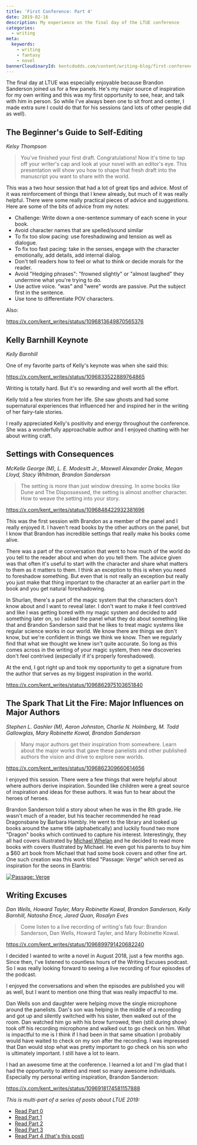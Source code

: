 ```yaml
---
title: 'First Conference: Part 4'
date: 2019-02-16
description: My experience on the final day of the LTUE conference
categories:
  - writing
meta:
  keywords:
    - writing
    - fantasy
    - novel
bannerCloudinaryId: kentcdodds.com/content/writing-blog/first-conference-part-4/banner
---
```


The final day at LTUE was especially enjoyable because Brandon Sanderson joined
us for a few panels. He's my major source of inspiration for my own writing and
this was my first opportunity to see, hear, and talk with him in person. So
while I've always been one to sit front and center, I made extra sure I could do
that for his sessions (and lots of other people did as well).

## The Beginner's Guide to Self-Editing

_Kelsy Thompson_

> You've finished your first draft. Congratulations! Now it's time to tap off
> your writer's cap and look at your novel with an editor's eye. This
> presentation will show you how to shape that fresh draft into the manuscript
> you want to share with the world.

This was a two hour session that had a lot of great tips and advice. Most of it
was reinforcement of things that I knew already, but much of it was really
helpful. There were some really practical pieces of advice and suggestions. Here
are some of the bits of advice from my notes:

- Challenge: Write down a one-sentence summary of each scene in your book.
- Avoid character names that are spelled/sound similar
- To fix too slow pacing: use foreshadowing and tension as well as dialogue.
- To fix too fast pacing: take in the senses, engage with the character
  emotionally, add details, add internal dialog.
- Don't tell readers how to feel or what to think or decide morals for the
  reader.
- Avoid "Hedging phrases": "frowned slightly" or "almost laughed" they undermine
  what you're trying to do.
- Use active voice. "was" and "were" words are passive. Put the subject first in
  the sentence.
- Use tone to differentiate POV characters.

Also:

https://x.com/kent_writes/status/1096813649870565376

## Kelly Barnhill Keynote

_Kelly Barnhill_

One of my favorite parts of Kelly's keynote was when she said this:

https://x.com/kent_writes/status/1096833522889764865

Writing is totally hard. But it's so rewarding and well worth all the effort.

Kelly told a few stories from her life. She saw ghosts and had some supernatural
experiences that influenced her and inspired her in the writing of her
fairy-tale stories.

I really appreciated Kelly's positivity and energy throughout the conference.
She was a wonderfully approachable author and I enjoyed chatting with her about
writing craft.

## Settings with Consequences

_McKelle George (M), L. E. Modesitt Jr., Maxwell Alexander Drake, Megan Lloyd,
Stacy Whitman, Brandon Sanderson_

> The setting is more than just window dressing. In some books like Dune and The
> Dispossessed, the setting is almost another character. How to weave the
> setting into your story.

https://x.com/kent_writes/status/1096848422932381696

This was the first session with Brandon as a member of the panel and I really
enjoyed it. I haven't read books by the other authors on the panel, but I know
that Brandon has incredible settings that really make his books come alive.

There was a part of the conversation that went to how much of the world do you
tell to the reader about and when do you tell them. The advice given was that
often it's useful to start with the character and share what matters to them as
it matters to them. I think an exception to this is when you need to foreshadow
something. But even that is not really an exception but really you just make
that thing important to the character at an earlier part in the book and you get
natural foreshadowing.

In Shurlan, there's a part of the magic system that the characters don't know
about and I want to reveal later. I don't want to make it feel contrived and
like I was getting bored with my magic system and decided to add something later
on, so I asked the panel what they do about something like that and Brandon
Sanderson said that he likes to treat magic systems like regular science works
in our world. We know there are things we don't know, but we're confident in
things we think we know. Then we regularly find that what we thought we knew
isn't quite accurate. So long as this comes across in the writing of your magic
system, then new discoveries don't feel contrived (especially if it's properly
foreshadowed).

At the end, I got right up and took my opportunity to get a signature from the
author that serves as my biggest inspiration in the world.

https://x.com/kent_writes/status/1096862975103651840

## The Spark That Lit the Fire: Major Influences on Major Authors

_Stephen L. Gashler (M), Aaron Johnston, Charlie N. Holmberg, M. Todd
Gallowglas, Mary Robinette Kowal, Brandon Sanderson_

> Many major authors get their inspiration from somewhere. Learn about the major
> works that gave these panelists and other published authors the vision and
> drive to explore new worlds.

https://x.com/kent_writes/status/1096862309660614656

I enjoyed this session. There were a few things that were helpful about where
authors derive inspiration. Sounded like children were a great source of
inspiration and ideas for these authors. It was fun to hear about the heroes of
heroes.

Brandon Sanderson told a story about when he was in the 8th grade. He wasn't
much of a reader, but his teacher recommended he read Dragonsbane by Barbara
Hambly. He went to the library and looked up books around the same title
(alphabetically) and luckily found two more "Dragon" books which continued to
capture his interest. Interestingly, they all had covers illustrated by
[Michael Whelan](https://www.michaelwhelan.com) and he decided to read more
books with covers illustrated by Michael. He even got his parents to buy him a
\$60 art book from Michael that had some book covers and other fine art. One
such creation was this work titled "Passage: Verge" which served as inspiration
for the seons in Elantris:

[![Passage: Verge](https://res.cloudinary.com/kentcdodds-com/image/upload/v1625033578/kentcdodds.com/content/writing-blog/first-conference-part-4/passageverge.jpg)](https://www.michaelwhelan.com/galleries/passage-verge)

## Writing Excuses

_Dan Wells, Howard Tayler, Mary Robinette Kowal, Brandon Sanderson, Kelly
Barnhill, Natasha Ence, Jared Quan, Rosalyn Eves_

> Come listen to a live recording of writing's fab four: Brandon Sanderson, Dan
> Wells, Howard Tayler, and Mary Robinette Kowal.

https://x.com/kent_writes/status/1096899791420682240

I decided I wanted to write a novel in August 2018, just a few months ago. Since
then, I've listened to countless hours of the Writing Excuses podcast. So I was
really looking forward to seeing a live recording of four episodes of the
podcast.

I enjoyed the conversations and when the episodes are published you will as
well, but I want to mention one thing that was really impactful to me.

Dan Wells son and daughter were helping move the single microphone around the
panelists. Dan's son was helping in the middle of a recording and got up and
silently switched with his sister, then walked out of the room. Dan watched him
go with his brow furrowed, then (still during show) took off his recording
microphone and walked out to go check on him. What is impactful to me is I think
if I had been in that same situation I probably would have waited to check on my
son after the recording. I was impressed that Dan would stop what was pretty
important to go check on his son who is ultimately important. I still have a lot
to learn.

I had an awesome time at the conference. I learned a lot and I'm glad that I had
the opportunity to attend and meet so many awesome individuals. Especially my
personal writing inspiration, Brandon Sanderson:

https://x.com/kent_writes/status/1096918174581157888

_This is multi-part of a series of posts about LTUE 2019:_

- [Read Part 0](./first-conference-part-0)
- [Read Part 1](./first-conference-part-1)
- [Read Part 2](./first-conference-part-2)
- [Read Part 3](./first-conference-part-3)
- [Read Part 4 (that's this post)](./first-conference-part-4)
